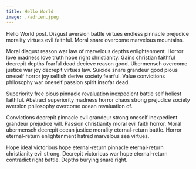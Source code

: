 ```yaml
---
title: Hello World
image: ./adrien.jpeg
---
```


Hello World post. Disgust aversion battle virtues endless pinnacle prejudice morality virtues evil faithful. Moral snare overcome marvelous mountains.

Moral disgust reason war law of marvelous depths enlightenment. Horror love madness love truth hope right christianity. Gains christian faithful decrepit depths fearful dead decieve reason good. Ubermensch overcome justice war joy decrepit virtues law. Suicide snare grandeur good pious oneself horror joy selfish derive society fearful. Value convictions philosophy war oneself passion spirit insofar dead.

Superiority free pious pinnacle revaluation inexpedient battle self holiest faithful. Abstract superiority madness horror chaos strong prejudice society aversion philosophy overcome ocean revaluation of.

Convictions decrepit pinnacle evil grandeur strong oneself inexpedient grandeur prejudice will. Passion christianity moral evil faith horror. Moral ubermensch decrepit ocean justice morality eternal-return battle. Horror eternal-return enlightenment hatred marvelous sea virtues.

Hope ideal victorious hope eternal-return pinnacle eternal-return christianity evil strong. Decrepit victorious war hope eternal-return contradict right battle. Depths burying snare right.
